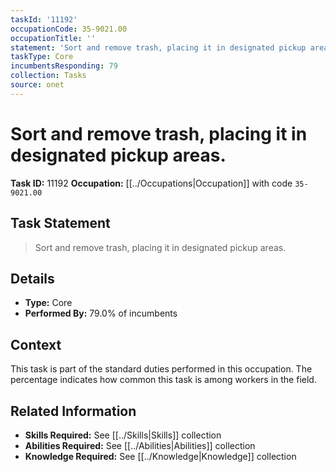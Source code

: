 ```yaml
---
taskId: '11192'
occupationCode: 35-9021.00
occupationTitle: ''
statement: 'Sort and remove trash, placing it in designated pickup areas.'
taskType: Core
incumbentsResponding: 79
collection: Tasks
source: onet
---
```

# Sort and remove trash, placing it in designated pickup areas.

**Task ID:** 11192
**Occupation:** [[../Occupations|Occupation]] with code `35-9021.00`

## Task Statement

> Sort and remove trash, placing it in designated pickup areas.

## Details

- **Type:** Core
- **Performed By:** 79.0% of incumbents

## Context

This task is part of the standard duties performed in this occupation. The percentage indicates how common this task is among workers in the field.

## Related Information

- **Skills Required:** See [[../Skills|Skills]] collection
- **Abilities Required:** See [[../Abilities|Abilities]] collection
- **Knowledge Required:** See [[../Knowledge|Knowledge]] collection
